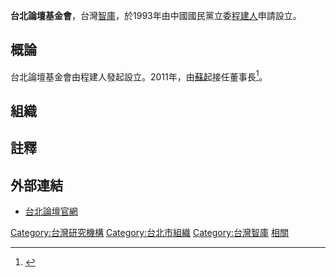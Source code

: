 '''台北論壇基金會'''，台灣[[智庫|智庫]]，於1993年由中國國民黨立委[[程建人|程建人]]申請設立。

==概論==
台北論壇基金會由程建人發起設立。2011年，由[[蘇起|蘇起]]接任董事長<ref>{{cite news|author1=王寓中|title=台北論壇基金會 蘇起接任董座|url=http://news.ltn.com.tw/news/politics/paper/516283|accessdate=2016-07-28|agency=自由時報|date=2011-08-14|archive-date=2016-08-19|archive-url=https://web.archive.org/web/20160819081943/http://news.ltn.com.tw/news/politics/paper/516283|dead-url=no}}</ref>。

==組織==
==註釋==
{{reflist}}
==外部連結==
* [http://www.taipeiforum.org.tw/ 台北論壇官網] {{Wayback|url=http://www.taipeiforum.org.tw/ |date=20200628085032 }}

[[Category:台灣研究機構|Category:台灣研究機構]]
[[Category:台北市組織|Category:台北市組織]]
[[Category:台灣智庫|Category:台灣智庫]]
[[Category:中國國民黨組織|相關]]